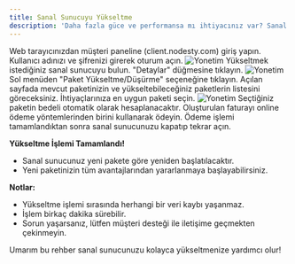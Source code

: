 ```yaml
---
title: Sanal Sunucuyu Yükseltme
description: 'Daha fazla güce ve performansa mı ihtiyacınız var? Sanal sunucunuzu birkaç basit adımla yükseltebilirsiniz!'
---
```


<Steps>
  <Step title="Müşteri Paneline Giriş">
    Web tarayıcınızdan müşteri paneline (client.nodesty.com) giriş yapın.
    Kullanıcı adınızı ve şifrenizi girerek oturum açın.
      <img
      src="/images/client-panel.png"
      alt="Yonetim"
    />
  </Step>
  <Step title="Sanal Sunucu Seçimi">
    Yükseltmek istediğiniz sanal sunucuyu bulun.
    "Detaylar" düğmesine tıklayın.
    <img
      src="/images/hizmet-secimi.png"
      alt="Yonetim"
    />
  </Step>
  <Step title="Paket Yükseltme">
    Sol menüden "Paket Yükseltme/Düşürme" seçeneğine tıklayın.
    Açılan sayfada mevcut paketinizin ve yükseltebileceğiniz paketlerin listesini göreceksiniz.
    İhtiyaçlarınıza en uygun paketi seçin.
    <img
      src="/images/hizmet-yukseltme.png"
      alt="Yonetim"
    />
  </Step>
  <Step title="Ödeme ve Tamamlama">
    Seçtiğiniz paketin bedeli otomatik olarak hesaplanacaktır.
    Oluşturulan faturayı online ödeme yöntemlerinden birini kullanarak ödeyin.
    Ödeme işlemi tamamlandıktan sonra sanal sunucunuzu kapatıp tekrar açın.
  </Step>
</Steps>

**Yükseltme İşlemi Tamamlandı!**
- Sanal sunucunuz yeni pakete göre yeniden başlatılacaktır.
- Yeni paketinizin tüm avantajlarından yararlanmaya başlayabilirsiniz.

**Notlar:**
- Yükseltme işlemi sırasında herhangi bir veri kaybı yaşanmaz.
- İşlem birkaç dakika sürebilir.
- Sorun yaşarsanız, lütfen müşteri desteği ile iletişime geçmekten çekinmeyin.

Umarım bu rehber sanal sunucunuzu kolayca yükseltmenize yardımcı olur!
